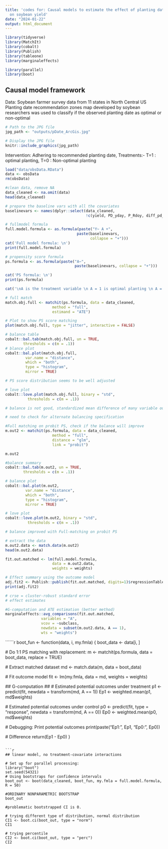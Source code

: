 ```yaml
---
title: 'codes for: Causal models to estimate the effect of planting date recommendation
  on soybean yield'
date: "2024-01-22"
output: html_document
---
```


```r
library(tidyverse)
library(MatchIt)
library(cobalt)
library(Publish)
library(tableone)
library(marginaleffects)

library(parallel)
library(boot)
```

## Causal model framework

Data: Soybean farmer survey data from 11 states in North Central US Planting date recommendation zones map developed by soybean researchers was used to classify if the observed planting date as optimal or non-optimal

```r
# Path to the JPG file
jpg_path <- "outputs/pDate_ArcGis.jpg"

# Display the JPG file
knitr::include_graphics(jpg_path)
```

Intervention: Adhering to recommended planting date, Treatments:- T=1 : optimal planting, T=0 : Non-optimal planting

```r
load("data/obsData.RData")
data <- obsData
rm(obsData)

#clean data, remove NA
data_cleaned <- na.omit(data)
head(data_cleaned)
```

```r
# prepare the baseline vars with all the covariates
baselinevars <- names(dplyr::select(data_cleaned,
                                    !c(yield, PD_yday, P_Rdoy, diff_pd_rpd, Y, A)))

# fullmodel formula 
full.model.formula <- as.formula(paste("Y~ A +", 
                                paste(baselinevars, 
                                      collapse = "+")))
cat('Full model formula: \n')
print(full.model.formula)

# propensity score formula
ps.formula <- as.formula(paste("A~", 
                               paste(baselinevars, collapse = "+")))

cat('PS formula: \n')
print(ps.formula)

cat('\nA is the treatment variable \n A = 1 is optimal planting \n A = 0 is non-optimal planting')

```

```r
# full match
match.obj.full <- matchit(ps.formula, data = data_cleaned,
                     method = "full", 
                     estimand = "ATE")

```

```r
# Plot to show PS score matching 
plot(match.obj.full, type = "jitter", interactive = FALSE)
```

```r
# balance table
cobalt::bal.tab(match.obj.full, un = TRUE, 
        thresholds = c(m = .1))
# blance plot
cobalt::bal.plot(match.obj.full,  
         var.name = "distance", 
         which = "both", 
         type = "histogram",  
         mirror = TRUE)

# PS score distribution seems to be well adjusted 

```
```r
# love plot
cobalt::love.plot(match.obj.full, binary = "std", 
          thresholds = c(m = .1))

# balance is not good, standardized mean difference of many variable out of range

# need to check for alternate balancing specification
```


```r

#Full matching on probit PS, check if the balance will improve
m.out2 <- matchit(ps.formula, data = data_cleaned,
                     method = "full", 
                     distance = "glm",
                     link = "probit")

m.out2

```

```r

#balance summary
cobalt::bal.tab(m.out2, un = TRUE, 
        thresholds = c(m = .1))

# balance plot
cobalt::bal.plot(m.out2,  
         var.name = "distance", 
         which = "both", 
         type = "histogram",  
         mirror = TRUE)

# love plot
cobalt::love.plot(m.out2, binary = "std", 
          thresholds = c(m = .1))

# balance improved with Full-matching on probit PS
```

``` r
# extract the data 
m.out2.data <- match.data(m.out2)
head(m.out2.data)
```

```r
fit.out.matched <- lm(full.model.formula,
                     data = m.out2.data,
                     weights = weights) 

# Effect summary using the outcome model 
adj.fit2 <- Publish::publish(fit.out.matched, digits=1)$regressionTable[2,]
print(adj.fit2)

```

```r
# crse = cluster-robust standard error
# effect estimates

#G-computation and ATE estimation (better method)
marginaleffects::avg_comparisons(fit.out.matched,
                variables = "A",
                vcov = ~subclass,
                newdata = subset(m.out2.data, A == 1),
                wts = "weights")

```


``````r
boot_fun <- function(data, i, my.fmla) {
  boot_data <- data[i, ]
  
  # Do 1:1 PS matching with replacement:
  m <- matchit(ps.formula, 
               data = boot_data,
               replace = TRUE)
  
  # Extract matched dataset
  md <- match.data(m, data = boot_data)
  
  # Fit outcome model
  fit <- lm(my.fmla,
            data = md, weights = weights)
  
  ## G-computation ##
  # Estimated potential outcomes under treatment
  p1 <- predict(fit, 
                newdata = transform(md, A == 1))
  Ep1 <- weighted.mean(p1, md$weights)
  
  # Estimated potential outcomes under control
  p0 <- predict(fit, type = "response",
                newdata = transform(md, A == 0))
  Ep0 <- weighted.mean(p0, md$weights)
  
  # Debugging: Print potential outcomes
  print(paste("Ep1:", Ep1, "Ep0:", Ep0))
  
  
  # Difference
  return(Ep1 - Ep0)
}
```

```r
## linear model, no treatment-covariate interactions

# Set up for parallel processing:
library("boot")
set.seed(54321)
# Using bootstraps for confidence intervals 
boot_out <- boot(data_cleaned, boot_fun, my.fmla = full.model.formula, R = 50)

#ORDINARY NONPARAMETRIC BOOTSTRAP
boot_out

#problematic bootstrapped CI is 0.

# trying different type of distribution, normal distribution
CI1 <- boot.ci(boot_out, type = "norm")  
CI1

# trying percentile
CI2 <- boot.ci(boot_out, type = "perc")
CI2
``` 